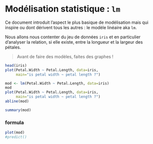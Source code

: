 # Modélisation statistique : `lm`

Ce document introduit l'aspect le plus basique de modélisation mais qui inspire ou dont dérivent tous les autres : le modèle linéaire aka `lm`.

Nous allons nous contenter du jeu de données `iris` et en particulier d'analyser la relation, si elle existe, entre la longueur et la largeur des pétales.

> Avant de faire des modèles, faites des graphes !

```r
head(iris)
plot(Petal.Width ~ Petal.Length, data=iris, 
     main="is petal width ~ petal length ?")
```



```r
mod <- lm(Petal.Width ~ Petal.Length, data=iris)
mod
plot(Petal.Width ~ Petal.Length, data=iris, 
     main="is petal width ~ petal length ?")
abline(mod)
```


```r
summary(mod)
```

### formula
```r

plot(mod)
#predict()
```


